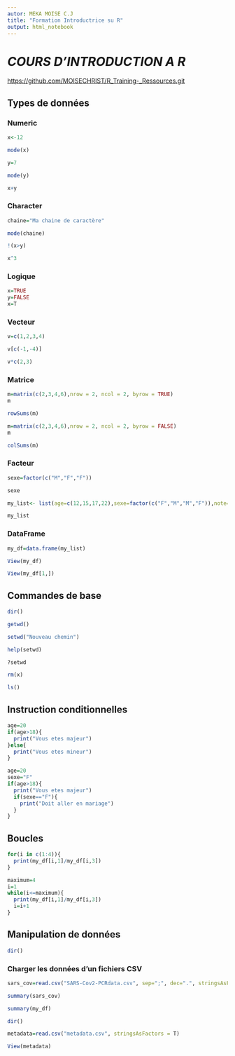 ```yaml
---
autor: MEKA MOISE C.J
title: "Formation Introductrice su R"
output: html_notebook
---
```


# *COURS D'INTRODUCTION A R*

<https://github.com/MOISECHRIST/R_Training-_Ressources.git>

## Types de données

### Numeric

```r
x<-12 
```

```r
mode(x)
```

```r
y=7
```

```r
mode(y)
```

```r
x+y
```

### Character

```r
chaine="Ma chaine de caractère"
```

```r
mode(chaine)
```

```r
!(x>y)
```

```r
x^3
```

### Logique

```r
x=TRUE
y=FALSE
x=T
```

### Vecteur

```r
v=c(1,2,3,4)
```

```r
v[c(-1,-4)]
```

```r
v*c(2,3)
```

### Matrice

```r
m=matrix(c(2,3,4,6),nrow = 2, ncol = 2, byrow = TRUE)
m
```

```r
rowSums(m)
```

```r
m=matrix(c(2,3,4,6),nrow = 2, ncol = 2, byrow = FALSE)
m
```

```r
colSums(m)
```

### Facteur

```r
sexe=factor(c("M","F","F"))
```

```r
sexe
```

```r
my_list<- list(age=c(12,15,17,22),sexe=factor(c("F","M","M","F")),note=c(2.5,3,2.02,3.55))
```

```r
my_list
```

### DataFrame

```r
my_df=data.frame(my_list)
```

```r
View(my_df)
```

```r
View(my_df[1,])
```

## Commandes de base

```r
dir()
```

```r
getwd()
```

```r
setwd("Nouveau chemin")
```

```r
help(setwd)
```

```r
?setwd
```

```r
rm(x)
```

```r
ls()
```

## Instruction conditionnelles 

```r
age=20
if(age>18){
  print("Vous etes majeur")
}else{
  print("Vous etes mineur")
}
```

```r
age=20
sexe="F"
if(age>18){
  print("Vous etes majeur")
  if(sexe=="F"){
    print("Doit aller en mariage")
  }
}
```

## Boucles

```r
for(i in c(1:4)){
  print(my_df[i,1]/my_df[i,3])
}
```

```r
maximum=4
i=1
while(i<=maximum){
  print(my_df[i,1]/my_df[i,3])
  i=i+1
}
```

## Manipulation de données

```r
dir()
```

### Charger les données d'un fichiers CSV

```r
sars_cov=read.csv("SARS-Cov2-PCRdata.csv", sep=";", dec=".", stringsAsFactors = T)
```

```r
summary(sars_cov)
```

```r
summary(my_df)
```

```r
dir()
```

```r
metadata=read.csv("metadata.csv", stringsAsFactors = T)
```

```r
View(metadata)
```
